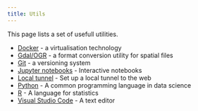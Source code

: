 ```yaml
---
title: Utils
---
```


This page lists a set of usefull utilities.

- [Docker](docker.qmd) - a virtualisation technology
- [Gdal/OGR](gdal.qmd) - a format conversion utility for spatial files
- [Git](git.qmd) - a versioning system
- [Jupyter notebooks](jupyter.qmd) - Interactive notebooks
- [Local tunnel](localtunnel.qmd) - Set up a local tunnel to the web
- [Python](python.qmd) - A common programming language in data science
- [R](r.qmd) - A language for statistics
- [Visual Studio Code](vscode.qmd) - A text editor
